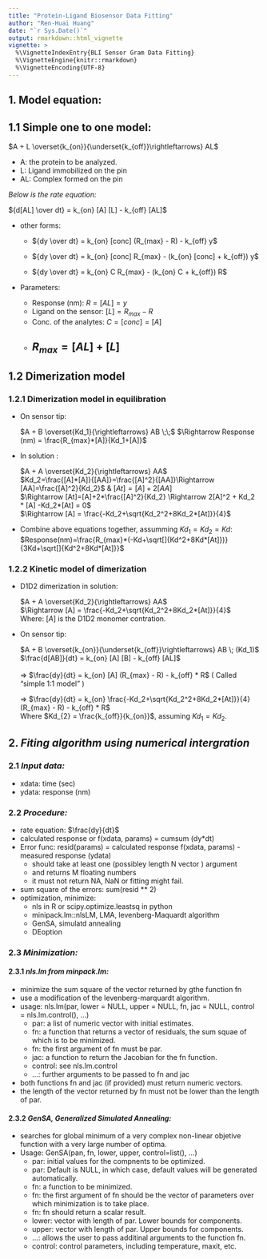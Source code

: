 ```yaml
---
title: "Protein-Ligand Biosensor Data Fitting"
author: "Ren-Huai Huang"
date: "`r Sys.Date()`"
output: rmarkdown::html_vignette
vignette: >
  %\VignetteIndexEntry{BLI Sensor Gram Data Fitting}
  %\VignetteEngine{knitr::rmarkdown}
  %\VignetteEncoding{UTF-8}
---
```


## 1. Model equation: 
## 1.1 Simple one to one model:  

$A + L \overset{k_{on}}{\underset{k_{off}}\rightleftarrows} AL$  

* A: the protein to be analyzed. 
* L: Ligand immobilized on the pin
* AL: Complex formed on the pin

*Below is the rate equation:*    

${d[AL] \over dt} = k_{on}  [A]  [L] - k_{off}  [AL]$

* other forms: 

    + ${dy \over dt} = k_{on} [conc] (R_{max} - R) - k_{off}  y$  

    + ${dy \over dt} = k_{on} [conc] R_{max} - (k_{on} [conc] + k_{off})  y$ 

    + ${dy \over dt} = k_{on} C R_{max} - (k_{on} C + k_{off})  R$ 

* Parameters:

    + Response (nm): $R = [AL] = y$    
    + Ligand on the sensor: $[L] = R_{max} - R$  
    + Conc. of the analytes: $C = [conc] = [A]$  
    + $R_{max} = [AL] + [L]$  
-----

## 1.2 Dimerization model 
### 1.2.1 Dimerization model in equilibration

<ul>    
<li>On sensor tip:</li>      
  $A + B \overset{Kd_1}{\rightleftarrows} AB \;\;$   $\Rightarrow Response (nm) = \frac{R_{max}*[A]}{Kd_1+[A]}$   

<li>In solution :</li>     
  $A + A \overset{Kd_2}{\rightleftarrows} AA$  
  $Kd_2=\frac{[A]*[A]}{[AA]}=\frac{[A]^2}{[AA]}\Rightarrow [AA]=\frac{[A]^2}{Kd_2}$ & $[At] = [A] + 2[AA]$    
  $\Rightarrow [At]=[A]+2*\frac{[A]^2}{Kd_2} \Rightarrow 2[A]^2 + Kd_2 * [A] -Kd_2*[At] = 0$     
  $\Rightarrow [A] = \frac{-Kd_2+\sqrt{Kd_2^2+8Kd_2*[At]}}{4}$  

<li>Combine above equations together, assumming $Kd_1 = Kd_2 = Kd$:</li>   
  $Response(nm)=\frac{R_{max}*(-Kd+\sqrt[]{Kd^2+8Kd*[At]})}{3Kd+\sqrt[]{Kd^2+8Kd*[At]}}$     
</ul>    


### 1.2.2 Kinetic model of dimerization
<ul>
<li>D1D2 dimerization in solution: </li>     
  $A + A \overset{Kd_2}{\rightleftarrows} AA$   
  $\Rightarrow [A] = \frac{-Kd_2+\sqrt{Kd_2^2+8Kd_2*[At]}}{4}$     
  Where: $[A]$ is the D1D2 monomer contration.   
  
<li>On sensor tip: </li>
     
  $A + B \overset{k_{on}}{\underset{k_{off}}\rightleftarrows} AB \; (Kd_1)$    
  $\frac{d[AB]}{dt} = k_{on} [A] [B] - k_{off} [AL]$  <br/>  
  $\Rightarrow$
   $\frac{dy}{dt} = k_{on} [A] (R_{max} - R) - k_{off} * R$      ( Called "simple 1:1 model" )
  
  $\Rightarrow$
   $\frac{dy}{dt} = k_{on} \frac{-Kd_2+\sqrt{Kd_2^2+8Kd_2*[At]}}{4} (R_{max} - R) - k_{off} * R$  
   Where $Kd_{2} = \frac{k_{off}}{k_{on}}$, assuming $Kd_1 = Kd_2$. 
   
</ul>  

</font>

## 2. *Fiting algorithm using numerical intergration*

### 2.1 *Input data: *

* xdata: time (sec)
* ydata: response (nm)

### 2.2 *Procedure:*    

* rate equation: $\frac{dy}{dt}$    
* calculated response or f(xdata, params) = cumsum (dy*dt)   
* Error func: resid(params) = calculated response f(xdata, params) - measured response (ydata)  
    + should take at least one (possibley length N vector ) argument 
    + and returns M floating numbers
    + it must not return NA, NaN or fitting might fail. 
* sum square of the errors: sum(resid ** 2)    
* optimization, minimize:    
    + nls in R or scipy.optimize.leastsq in python    
    + minipack.lm::nlsLM, LMA,  levenberg-Maquardt algorithm    
    + GenSA, simulatd annealing    
    + DEoption    

### 2.3 *Minimization:* 
#### 2.3.1 *nls.lm from minpack.lm:*         
+ minimize the sum square of the vector returned by gthe function fn     
+ use a modification of the levenberg-marquardt algorithm.     
+ usage: nls.lm(par, lower = NULL, upper = NULL, fn, jac = NULL, 
    control = nls.lm.control(), ...)
    - par: a list of numeric vector with initial estimates. 
    - fn: a function that returns a vector of residuals, the sum squae of which is to be minimized.  
    - fn: the first argument of fn must be par. 
    - jac: a function to return the Jacobian for the fn function. 
    - control: see nls.lm.control
    - ...: further arguments to be passed to fn and jac
+ both functions fn and jac (if provided) must return numeric vectors. 
+ the length of the vector returned by fn must not be lower than the length of par. 

#### 2.3.2 *GenSA, Generalized Simulated Annealing:*   

+ searches for global minimum of a very complex non-linear objetive function with a very large number of optima. 
+ Usage: GenSA(pan, fn, lower, upper, control=list(), ...)
    - par: initial values for the compnents to be optimized.   
    - par: Default is NULL, in which case, default values will be generated automatically.   
    - fn: a function to be minimized.     
    - fn: the first argument of fn should be the vector of parameters over which minimization is to take place.   
    - fn: fn should return a scalar result.     
    - lower: vector with length of par. Lower bounds for components.     
    - upper: vector with length of par. Upper bounds for components.     
    - ...: allows the user to pass additinal arguments to the function fn. 
    - control: control parameters, including temperature, maxit, etc.
